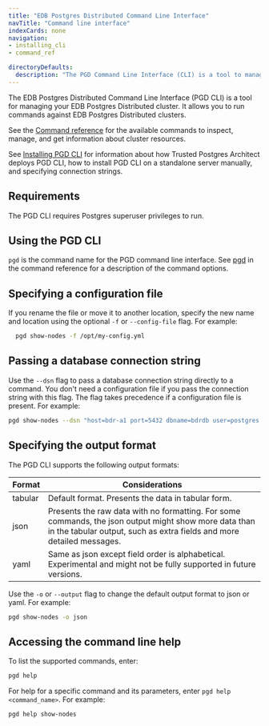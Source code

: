```yaml
---
title: "EDB Postgres Distributed Command Line Interface"
navTitle: "Command line interface"
indexCards: none
navigation:
- installing_cli
- command_ref

directoryDefaults:
  description: "The PGD Command Line Interface (CLI) is a tool to manage your EDB Postgres Distributed cluster"
---
```


The EDB Postgres Distributed Command Line Interface (PGD CLI) is a tool for managing your EDB Postgres Distributed cluster. It allows you to run commands against EDB Postgres Distributed clusters.

See the [Command reference](command_ref) for the available commands to inspect, manage, and get information about cluster resources.

See [Installing PGD CLI](installing_cli) for information about how Trusted Postgres Architect deploys PGD CLI, how to install PGD CLI on a standalone server manually, and specifying connection strings.

## Requirements

The PGD CLI requires Postgres superuser privileges to run.

## Using the PGD CLI
`pgd` is the command name for the PGD command line interface. See [pgd](command_ref) in the command reference for a description of the command options.

## Specifying a configuration file

If you rename the file or move it to another location, specify the new name and location using the optional `-f` or `--config-file` flag. For example:

```sh
  pgd show-nodes -f /opt/my-config.yml
```

## Passing a database connection string

Use the `--dsn` flag to pass a database connection string directly to a command. You don't need a configuration file if you pass the connection string with this flag. The flag takes precedence if a configuration file is present. For example:

```sh
pgd show-nodes --dsn "host=bdr-a1 port=5432 dbname=bdrdb user=postgres "
```

## Specifying the output format

The PGD CLI supports the following output formats:

| Format  | Considerations |
| ------- | -------------- |
| tabular | Default format. Presents the data in tabular form.|
| json    | Presents the raw data with no formatting. For some commands, the json output might show more data than in the tabular output, such as extra fields and more detailed messages. |
| yaml    | Same as json except field order is alphabetical. Experimental and might not be fully supported in future versions. |

Use the `-o` or `--output` flag to change the default output format to json or yaml. For example:

```sh
pgd show-nodes -o json
```

## Accessing the command line help

To list the supported commands, enter:

```sh
pgd help
```

For help for a specific command and its parameters, enter `pgd help <command_name>`. For example:

```sh
pgd help show-nodes
```
